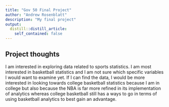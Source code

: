 ```yaml
---
title: "Gov 50 Final Project"
author: "Andrew Rosenblatt"
description: "My final project"
output:
  distill::distill_article:
    self_contained: false
---
```




## Project thoughts

I am interested in exploring data related to sports statistics. I am most interested in basketball statistics and I am not sure which specific variables I would want to examine yet. If I can find the data, I would be more interested in looking towards college basketball statistics because I am in college but also because the NBA is far more refined in its implementation of analytics whereas college basketball still has a ways to go in terms of using basketball analytics to best gain an advantage.
